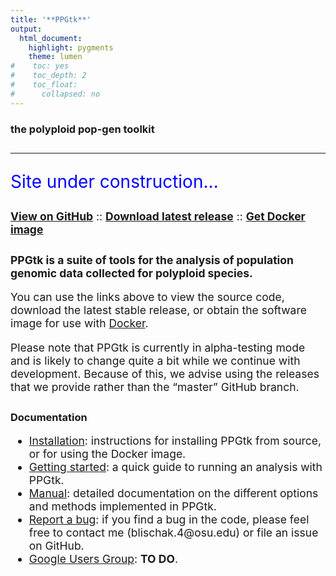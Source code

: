 ```yaml
---
title: '**PPGtk**'
output:
  html_document:
    highlight: pygments
    theme: lumen
#    toc: yes
#    toc_depth: 2
#    toc_float:
#      collapsed: no
---
```


<style>
.space {
  margin-bottom: 2em;
}

p {
  font-size: 125%
}

ul {
  font-size: 125%
}

</style>

### **the polyploid pop-gen toolkit**

<div class="space"></div>

----

<div class="space"></div>

<p style="font-size:200%; color:blue">Site under construction...</p>

<div class="space"></div>

<a href="https://github.com/pblischak/ppgtk" target="_blank">**View on GitHub**</a> :: <a href="https://github.com/pblischak/ppgtk/releases" target="_blank">**Download latest release**</a> :: <a href="https://hub.docker.com/r/pblischak/ppgtk/" target="_blank">**Get Docker image**</a>

<div class="space"></div>

**PPGtk is a suite of tools for the analysis of population genomic data collected for polyploid species.**

You can use the links above to view the source code, download the latest stable release, or obtain the software image for use with [Docker](https://docs.docker.com/).

Please note that PPGtk is currently in alpha-testing mode and is likely to change quite a bit while we continue with development. Because of this, we advise using the releases that we provide rather than the "master" GitHub branch.

<div class="space"></div>

### **Documentation**

 - [Installation](http://pblischak.github.io/ppgtk/installation.html): instructions for installing PPGtk from source, or for using the Docker image.
 - [Getting started](http://pblischak.github.io/ppgtk/getting-started.html): a quick guide to running an analysis with PPGtk.
 - [Manual](http://pblischak.github.io/ppgtk/ppgtk-manual.html): detailed documentation on the different options and methods implemented in PPGtk.
 - <a href="https://github.com/pblischak/ppgtk/issues" target="_blank">Report a bug</a>: if you find a bug in the code, please feel free to contact me (blischak.4@osu.edu) or file an issue on GitHub.
 - [Google Users Group](http://pblischak.github.io/ppgtk): **TO DO**.
